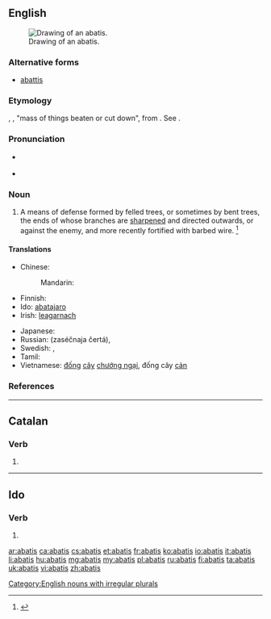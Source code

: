 ==English==
{{wikisource1911Enc|Abatis}}{{wikipedia}}
[[Image:Abatis (PSF).png|thumb|right|Drawing of an abatis.]]

===Alternative forms===
* [[abattis]]

===Etymology===
{{etyl|fr|en}} {{term|lang=fr|abatis}}, {{term|lang=fr|abattis}}, <span class='mention-gloss-double-quote'>"</span>mass of things beaten or cut down<span class='mention-gloss-double-quote'>"</span>, from {{term|abattre}}. See {{term|abate}}.

===Pronunciation===
* {{a|RP}} {{IPA|/ˈæb.əˌtiː/}}
* {{a|GenAm}} {{IPA|/ˈæb.əˌti/|/ˈæb.ə.tɪs/}} 

===Noun===
{{en-noun|pl=abatis|pl2=abatises}} 

# A means of defense formed by felled trees, or sometimes by bent trees, the ends of whose branches are [[sharpened]] and directed outwards, or against the enemy, and more recently fortified with barbed wire. {{defdate|Mid 19<sup>th</sup> century.}}<ref>{{reference-book | last =| first = | authorlink =  | coauthors =  | editor =Brown, Lesley  | others =  | title = The Shorter Oxford English Dictionary | origdate =  | origyear = 1933| origmonth =  | url =  | format =  | accessdate =  | accessyear =  | accessmonth =  | edition = 5th | date =  | year =2003| month =  | publisher =Oxford University Press  | location =Oxford, UK | language =  | id =  | doi = | isbn =978-0-19-860575-7 | lccn = | ol = | pages =2| chapter =  | chapterurl =  | quote =}}</ref>

====Translations====
{{trans-top|means of defense}}
* Chinese:
*: Mandarin: {{t|cmn|鹿砦|tr=lùzhài|sc=Hani}}
* Finnish: {{t-|fi|rytövarustus}}
* Ido: [[abatajaro]]
* Irish: [[leagarnach]]
{{trans-mid}}
* Japanese: {{t-|ja|逆茂木|tr=さかもぎ, sakamogi}}
* Russian: {{l/ru|засечный|засечная}} {{t+|ru|черта|f}} (zaséčnaja čertá), {{t+|ru|засека|f|tr=zaséka}}
* Swedish: {{t-|sv|förhuggning|c}}, {{t+|sv|hinder|n}}
* Tamil: {{t+|ta|மரக்கிளை அரண்|tr=ma rak kee lai aran|sc=Taml}}
* Vietnamese: [[đống]] [[cây]] [[chướng ngại]], đống cây [[cản]]
{{trans-bottom}}

===References===
<references/>
[[Category:English nouns with irregular plurals]]

----

==Catalan==

===Verb===
{{head|ca|verb form}}

# {{ca-verb form of|p=2|n=sg|t=pres|m=sub|abatre}}

----

==Ido==

===Verb===
{{io-verb form}}

# {{io-form of|abat}}

[[ar:abatis]]
[[ca:abatis]]
[[cs:abatis]]
[[et:abatis]]
[[fr:abatis]]
[[ko:abatis]]
[[io:abatis]]
[[it:abatis]]
[[li:abatis]]
[[hu:abatis]]
[[mg:abatis]]
[[my:abatis]]
[[pl:abatis]]
[[ru:abatis]]
[[fi:abatis]]
[[ta:abatis]]
[[uk:abatis]]
[[vi:abatis]]
[[zh:abatis]]